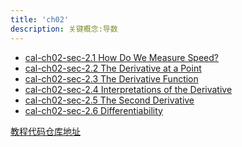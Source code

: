 ```yaml
---
title: 'ch02'
description: 关键概念:导数
---
```



- [cal-ch02-sec-2.1 How Do We Measure Speed? ](https://phpsmarter.github.io/plutonote/calculuswitjulia/ch02/cal-ch02-sec2.1.html) 
- [cal-ch02-sec-2.2 The Derivative at a Point](https://phpsmarter.github.io/plutonote/calculuswitjulia/ch02/cal-ch02-sec2.2.html)  
- [cal-ch02-sec-2.3 The Derivative Function](https://phpsmarter.github.io/plutonote/calculuswitjulia/ch02/cal-ch02-sec2.3.html)  
- [cal-ch02-sec-2.4 Interpretations of the Derivative](https://phpsmarter.github.io/plutonote/calculuswitjulia/ch02/cal-ch02-sec2.4.html)
- [cal-ch02-sec-2.5 The Second Derivative ](https://phpsmarter.github.io/plutonote/calculuswitjulia/ch02/cal-ch02-sec2.5.html) 
- [cal-ch02-sec-2.6 Differentiability ]()  

[教程代码仓库地址](https://github.com/phpsmarter/plutonote/tree/main/calculuswitjulia/ch02)